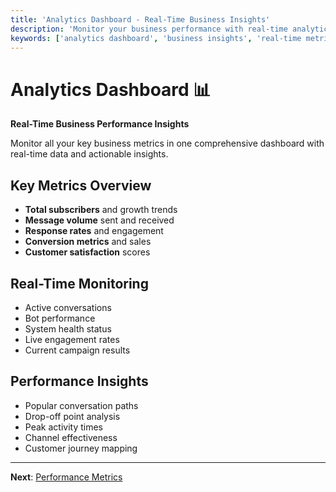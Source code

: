 ```yaml
---
title: 'Analytics Dashboard - Real-Time Business Insights'
description: 'Monitor your business performance with real-time analytics dashboard. Track conversations, sales, engagement, and ROI metrics.'
keywords: ['analytics dashboard', 'business insights', 'real-time metrics', 'performance tracking', 'ROI analytics']
---
```


# Analytics Dashboard 📊

**Real-Time Business Performance Insights**

Monitor all your key business metrics in one comprehensive dashboard with real-time data and actionable insights.

## Key Metrics Overview
- **Total subscribers** and growth trends
- **Message volume** sent and received  
- **Response rates** and engagement
- **Conversion metrics** and sales
- **Customer satisfaction** scores

## Real-Time Monitoring
- Active conversations
- Bot performance
- System health status
- Live engagement rates
- Current campaign results

## Performance Insights
- Popular conversation paths
- Drop-off point analysis
- Peak activity times
- Channel effectiveness
- Customer journey mapping

---

**Next**: [Performance Metrics](/en/analytics/performance-metrics)
